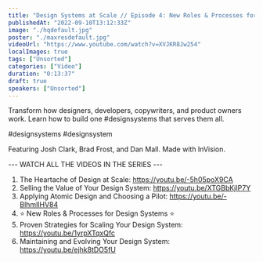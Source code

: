 ```yaml
---
title: "Design Systems at Scale // Episode 4: New Roles & Processes for Design Systems"
publishedAt: "2022-09-10T13:12:33Z"
image: "./hqdefault.jpg"
poster: "./maxresdefault.jpg"
videoUrl: "https://www.youtube.com/watch?v=XVJKR8Jw254"
localImages: true
tags: ["Unsorted"]
categories: ["Video"]
duration: "0:13:37"
draft: true
speakers: ["Unsorted"]
---
```

Transform how designers, developers, copywriters, and product owners work. Learn how to build one #designsystems that serves them all.

#designsystems #designsystem 

Featuring Josh Clark, Brad Frost, and Dan Mall. Made with InVision.

--- WATCH ALL THE VIDEOS IN THE SERIES ---
1. The Heartache of Design at Scale: https://youtu.be/-5h05poX9CA
2. Selling the Value of Your Design System: https://youtu.be/XTGBbKjIP7Y
3. Applying Atomic Design and Choosing a Pilot: https://youtu.be/-BlhmlIHV84
4. ⭐️ New Roles & Processes for Design Systems ⭐️ 
5. Proven Strategies for Scaling Your Design System: https://youtu.be/1yrpXTqxQfc
6. Maintaining and Evolving Your Design System: https://youtu.be/ejhk8tDO5fU
